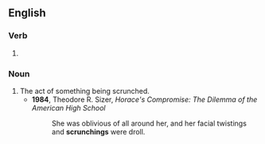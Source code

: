 ==English==

===Verb===
{{head|en|present participle}}

# {{present participle of|scrunch|lang=en|nocat=1}}

===Noun===
{{en-noun}}

# The act of something being scrunched.
#* '''1984''', Theodore R. Sizer, ''Horace's Compromise: The Dilemma of the American High School''
#*: She was oblivious of all around her, and her facial twistings and '''scrunchings''' were droll.